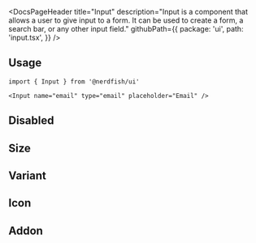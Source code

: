 <DocsPageHeader
	title="Input"
	description="Input is a component that allows a user to give input to a form. It can be used to create a form, a search bar, or any other input field."
	githubPath={{
		package: 'ui',
		path: 'input.tsx',
	}}
/>

<ComponentExample src="/src/app/docs/components/input/example/default.tsx">
	<InputExample />
</ComponentExample>

## Usage

```tsx
import { Input } from '@nerdfish/ui'
```

```tsx
<Input name="email" type="email" placeholder="Email" />
```

## Disabled

<ComponentExample src="/src/app/docs/components/input/example/disabled.tsx">
	<InputDisabledExample />
</ComponentExample>

## Size

<ComponentExample src="/src/app/docs/components/input/example/size.tsx">
	<InputSizeExample />
</ComponentExample>

## Variant

<ComponentExample src="/src/app/docs/components/input/example/variant.tsx">
	<InputVariantsExample />
</ComponentExample>

## Icon

<ComponentExample src="/src/app/docs/components/input/example/icon.tsx">
	<InputIconExample />
</ComponentExample>

## Addon

<ComponentExample src="/src/app/docs/components/input/example/addon.tsx">
	<InputAddonExample />
</ComponentExample>
